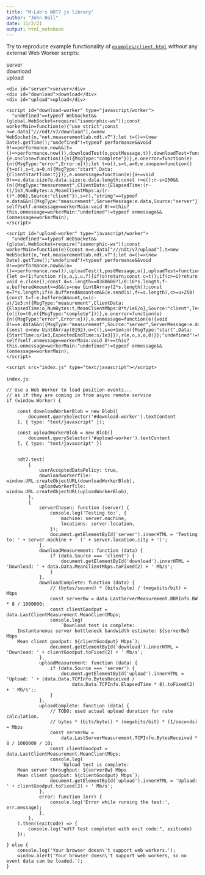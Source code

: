 ```yaml
---
title: "M-Lab's NDT7 js library"
author: "John Hall"
date: 11/2/21
output: html_notebook
---
```


Try to reproduce example functionality of [`examples/client.html`](examples/client.html) *without* any external Web Worker scripts:


```{=html}
<div id="server">server</div>
<div id="download">download</div>
<div id="upload">upload</div>

<script src="https://speedtest-assets.s3.us-east-1.amazonaws.com/public/ndt7.min.js" type="text/javascript"></script>

    <script id="worker1" type="javascript/worker">
      // This script won't be parsed by JS engines because its type is javascript/worker.
      self.onmessage = function(e) {
        self.postMessage('msg from worker');
      };
      // Rest of your worker code goes here.
    </script>

    <script type="text/javascript">
        var blob = new Blob([
            document.querySelector('#worker1').textContent
        ], { type: "text/javascript" })

        // Note: window.webkitURL.createObjectURL() in Chrome 10+.
        var worker = new Worker(window.URL.createObjectURL(blob));
        worker.onmessage = function(e) {
            console.log("Received: " + e.data);
        }
        worker.postMessage("hello"); // Start the worker.
    </script>

    <script id="download-worker" type="javascript/worker">
      "undefined"==typeof WebSocket&&(global.WebSocket=require("isomorphic-ws"));const workerMain=function(e){"use strict";const n=e.data["///ndt/v7/download"],o=new WebSocket(n,"net.measurementlab.ndt.v7");let t=()=>(new Date).getTime();"undefined"!=typeof performance&&void 0!==performance.now&&(t=()=>performance.now()),downloadTest(o,postMessage,t)},downloadTest=function(e,n,o){e.onclose=function(){n({MsgType:"complete"})},e.onerror=function(e){n({MsgType:"error",Error:e})};let t=o(),s=t,a=0;e.onopen=function(){t=o(),s=t,a=0,n({MsgType:"start",Data:{ClientStartTime:t}})},e.onmessage=function(e){a+=void 0!==e.data.size?e.data.size:e.data.length;const r=o();r-s>250&&(n({MsgType:"measurement",ClientData:{ElapsedTime:(r-t)/1e3,NumBytes:a,MeanClientMbps:a/(r-t)*.008},Source:"client"}),s=r),"string"==typeof e.data&&n({MsgType:"measurement",ServerMessage:e.data,Source:"server"})}};"undefined"!=typeof self?self.onmessage=workerMain:void 0!==this?this.onmessage=workerMain:"undefined"!=typeof onmessage&&(onmessage=workerMain);
    </script>

    <script id="upload-worker" type="javascript/worker">
      "undefined"==typeof WebSocket&&(global.WebSocket=require("isomorphic-ws"));const workerMain=function(e){const n=e.data["///ndt/v7/upload"],t=new WebSocket(n,"net.measurementlab.ndt.v7");let o=()=>(new Date).getTime();"undefined"!=typeof performance&&void 0!==performance.now&&(o=()=>performance.now()),uploadTest(t,postMessage,o)},uploadTest=function(e,n,t){let o=!1;function r(s,a,i,u,f){if(o)return;const c=t();if(c>=i)return void e.close();const d=s.length>=8388608?1/0:16*s.length;f-e.bufferedAmount>=d&&(s=new Uint8Array(2*s.length));const m=7*s.length;if(e.bufferedAmount<m&&(e.send(s),f+=s.length),c>=u+250){const t=f-e.bufferedAmount,o=(c-a)/1e3;n({MsgType:"measurement",ClientData:{ElapsedTime:o,NumBytes:t,MeanClientMbps:8*t/1e6/o},Source:"client",Test:"upload"}),u=c}setTimeout((()=>r(s,a,i,u,f)),0)}e.onclose=function(){o||(o=!0,n({MsgType:"complete"}))},e.onerror=function(e){n({MsgType:"error",Error:e})},e.onmessage=function(e){void 0!==e.data&&n({MsgType:"measurement",Source:"server",ServerMessage:e.data})},e.onopen=function(){const e=new Uint8Array(8192),o=t(),s=o+1e4;n({MsgType:"start",Data:{StartTime:o/1e3,ExpectedEndTime:s/1e3}}),r(e,o,s,o,0)}};"undefined"!=typeof self?self.onmessage=workerMain:void 0!==this?this.onmessage=workerMain:"undefined"!=typeof onmessage&&(onmessage=workerMain);
    </script>

    <script src="index.js" type="text/javascript"></script>

```

    <div id="server">server</div>
    <div id="download">download</div>
    <div id="upload">upload</div>

    <script id="download-worker" type="javascript/worker">
      "undefined"==typeof WebSocket&&(global.WebSocket=require("isomorphic-ws"));const workerMain=function(e){"use strict";const n=e.data["///ndt/v7/download"],o=new WebSocket(n,"net.measurementlab.ndt.v7");let t=()=>(new Date).getTime();"undefined"!=typeof performance&&void 0!==performance.now&&(t=()=>performance.now()),downloadTest(o,postMessage,t)},downloadTest=function(e,n,o){e.onclose=function(){n({MsgType:"complete"})},e.onerror=function(e){n({MsgType:"error",Error:e})};let t=o(),s=t,a=0;e.onopen=function(){t=o(),s=t,a=0,n({MsgType:"start",Data:{ClientStartTime:t}})},e.onmessage=function(e){a+=void 0!==e.data.size?e.data.size:e.data.length;const r=o();r-s>250&&(n({MsgType:"measurement",ClientData:{ElapsedTime:(r-t)/1e3,NumBytes:a,MeanClientMbps:a/(r-t)*.008},Source:"client"}),s=r),"string"==typeof e.data&&n({MsgType:"measurement",ServerMessage:e.data,Source:"server"})}};"undefined"!=typeof self?self.onmessage=workerMain:void 0!==this?this.onmessage=workerMain:"undefined"!=typeof onmessage&&(onmessage=workerMain);
    </script>

    <script id="upload-worker" type="javascript/worker">
      "undefined"==typeof WebSocket&&(global.WebSocket=require("isomorphic-ws"));const workerMain=function(e){const n=e.data["///ndt/v7/upload"],t=new WebSocket(n,"net.measurementlab.ndt.v7");let o=()=>(new Date).getTime();"undefined"!=typeof performance&&void 0!==performance.now&&(o=()=>performance.now()),uploadTest(t,postMessage,o)},uploadTest=function(e,n,t){let o=!1;function r(s,a,i,u,f){if(o)return;const c=t();if(c>=i)return void e.close();const d=s.length>=8388608?1/0:16*s.length;f-e.bufferedAmount>=d&&(s=new Uint8Array(2*s.length));const m=7*s.length;if(e.bufferedAmount<m&&(e.send(s),f+=s.length),c>=u+250){const t=f-e.bufferedAmount,o=(c-a)/1e3;n({MsgType:"measurement",ClientData:{ElapsedTime:o,NumBytes:t,MeanClientMbps:8*t/1e6/o},Source:"client",Test:"upload"}),u=c}setTimeout((()=>r(s,a,i,u,f)),0)}e.onclose=function(){o||(o=!0,n({MsgType:"complete"}))},e.onerror=function(e){n({MsgType:"error",Error:e})},e.onmessage=function(e){void 0!==e.data&&n({MsgType:"measurement",Source:"server",ServerMessage:e.data})},e.onopen=function(){const e=new Uint8Array(8192),o=t(),s=o+1e4;n({MsgType:"start",Data:{StartTime:o/1e3,ExpectedEndTime:s/1e3}}),r(e,o,s,o,0)}};"undefined"!=typeof self?self.onmessage=workerMain:void 0!==this?this.onmessage=workerMain:"undefined"!=typeof onmessage&&(onmessage=workerMain);
    </script>

    <script src="index.js" type="text/javascript"></script>

`index.js`:

    // Use a Web Worker to load position events...
    // as if they are coming in from async remote service
    if (window.Worker) {

        const downloadWorkerBlob = new Blob([
            document.querySelector('#download-worker').textContent
        ], { type: "text/javascript" });

        const uploadWorkerBlob = new Blob([
            document.querySelector('#upload-worker').textContent
        ], { type: "text/javascript" })


        ndt7.test(
            {
                userAcceptedDataPolicy: true,
                downloadworkerfile: window.URL.createObjectURL(downloadWorkerBlob),
                uploadworkerfile: window.URL.createObjectURL(uploadWorkerBlob),
            },
            {
                serverChosen: function (server) {
                    console.log('Testing to:', {
                        machine: server.machine,
                        locations: server.location,
                    });
                    document.getElementById('server').innerHTML = 'Testing to: ' + server.machine + ' (' + server.location.city + ')';
                },
                downloadMeasurement: function (data) {
                    if (data.Source === 'client') {
                        document.getElementById('download').innerHTML = 'Download: ' + data.Data.MeanClientMbps.toFixed(2) + ' Mb/s';
                    }
                },
                downloadComplete: function (data) {
                    // (bytes/second) * (bits/byte) / (megabits/bit) = Mbps
                    const serverBw = data.LastServerMeasurement.BBRInfo.BW * 8 / 1000000;
                    const clientGoodput = data.LastClientMeasurement.MeanClientMbps;
                    console.log(
                        `Download test is complete:
        Instantaneous server bottleneck bandwidth estimate: ${serverBw} Mbps
        Mean client goodput: ${clientGoodput} Mbps`);
                    document.getElementById('download').innerHTML = 'Download: ' + clientGoodput.toFixed(2) + ' Mb/s';
                },
                uploadMeasurement: function (data) {
                    if (data.Source === 'server') {
                        document.getElementById('upload').innerHTML = 'Upload: ' + (data.Data.TCPInfo.BytesReceived /
                            data.Data.TCPInfo.ElapsedTime * 8).toFixed(2) + ' Mb/s';;
                    }
                },
                uploadComplete: function (data) {
                    // TODO: used actual upload duration for rate calculation.
                    // bytes * (bits/byte() * (megabits/bit) * (1/seconds) = Mbps
                    const serverBw =
                        data.LastServerMeasurement.TCPInfo.BytesReceived * 8 / 1000000 / 10;
                    const clientGoodput = data.LastClientMeasurement.MeanClientMbps;
                    console.log(
                        `Upload test is complete:
        Mean server throughput: ${serverBw} Mbps
        Mean client goodput: ${clientGoodput} Mbps`);
                    document.getElementById('upload').innerHTML = 'Upload: ' + clientGoodput.toFixed(2) + ' Mb/s';
                },
                error: function (err) {
                    console.log('Error while running the test:', err.message);
                },
            },
        ).then((exitcode) => {
            console.log("ndt7 test completed with exit code:", exitcode)
        });

    } else {
        console.log('Your browser doesn\'t support web workers.');
        window.alert('Your browser doesn\'t support web workers, so no event data can be loaded.');
    }

